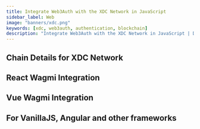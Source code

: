 ```yaml
---
title: Integrate Web3Auth with the XDC Network in JavaScript
sidebar_label: Web
image: "banners/xdc.png"
keywords: [xdc, web3auth, authentication, blockchain]
description: "Integrate Web3Auth with the XDC Network in JavaScript | Documentation - Web3Auth"
---
```



<SEO
  title="Integrate Web3Auth with the XDC Network in JavaScript"
  description="Integrate Web3Auth with the XDC Network in JavaScript | Documentation - Web3Auth"
  image="https://web3auth.io/docs/banners/xdc.png"
  slug="/connect-blockchain/evm/xdc/web"
/>

## Chain Details for XDC Network

<ChainDetailsXDC />

## React Wagmi Integration

<ReactWagmiIntegration />

## Vue Wagmi Integration

<VueWagmiIntegration />

## For VanillaJS, Angular and other frameworks

<JsBlockchainMethods />

